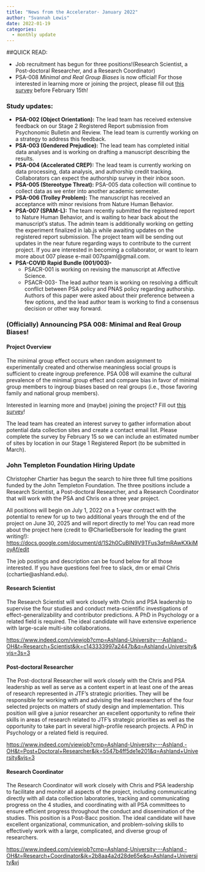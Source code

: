 ```yaml
---
title: "News from the Accelerator- January 2022"
author: "Svannah Lewis"
date: 2022-01-19
categories:
  - monthly update
---
```


##QUICK READ:

-   Job recruitment has begun for three positions!(Research Scientist, a
    Post-doctoral Researcher, and a Research Coordinator)
-   PSA-008 *Minimal and Real Group Biases* is now official! For those
    interested in learning more or joining the project, please fill out
    [this survey](https://forms.gle/SrZ2Aor2aHnpUZ7h8) before February
    15th!

### Study updates:

-   **PSA-002 (Object Orientation):** The lead team has received
    extensive feedback on our Stage 2 Registered Report submission from
    Psychonomic Bulletin and Review. The lead team is currently working
    on a strategy to address this feedback.
-   **PSA-003 (Gendered Prejudice):** The lead team has completed
    initial data analyses and is working on drafting a manuscript
    describing the results.
-   **PSA-004 (Accelerated CREP):** The lead team is currently working
    on data processing, data analysis, and authorship credit tracking.
    Collaborators can expect the authorship survey in their inbox soon.
-   **PSA-005 (Stereotype Threat):** PSA-005 data collection will
    continue to collect data as we enter into another academic
    semester.
-   **PSA-006 (Trolley Problem):** The manuscript has received an
    acceptance with minor revisions from Nature Human Behavior.
-   **PSA-007 (SPAM-L):** The team recently submitted the registered
    report to Nature Human Behavior, and is waiting to hear back about
    the manuscript's status. The admin team is additionally working on
    getting the experiment finalized in lab.js while awaiting updates on
    the registered report submission. The project team will be sending
    out updates in the near future regarding ways to contribute to the
    current project. If you are interested in becoming a collaborator,
    or want to learn more about 007 please e-mail 007spaml@gmail.com.
-   **PSA-COVID Rapid Bundle (001/003)-**
    -   PSACR-001 is working on revising the manuscript at Affective
        Science.
    -   PSACR-003- The lead author team is working on resolving a
        difficult conflict between PSA policy and PNAS policy regarding
        authorship. Authors of this paper were asked about their
        preference between a few options, and the lead author team is
        working to find a consensus decision or other way forward.

### (Officially) Announcing PSA 008: Minimal and Real Group Biases! {#officially-announcing-psa-008-minimal-and-real-group-biases .has-text-align-center}

#### Project Overview

The minimal group effect occurs when random assignment to experimentally
created and otherwise meaningless social groups is sufficient to create
ingroup preference. PSA 008 will examine the cultural prevalence of the
minimal group effect and compare bias in favor of minimal group members
to ingroup biases based on real groups (i.e., those favoring family and
national group members).

Interested in learning more and (maybe) joining the project? Fill out [this survey](https://forms.gle/SrZ2Aor2aHnpUZ7h8)!

The lead team has created an interest survey to gather information about
potential data collection sites and create a contact email list. Please
complete the survey by February 15 so we can include an estimated number
of sites by location in our Stage 1 Registered Report (to be submitted
in March).

### John Templeton Foundation Hiring Update

Christopher Chartier has begun the search to hire three full time
positions funded by the John Templeton Foundation. The three positions
include a Research Scientist, a Post-doctoral Researcher, and a Research
Coordinator that will work with the PSA and Chris on a three year
project.

All positions will begin on July 1, 2022 on a 1-year contract with the
potential to renew for up to two additional years through the end of the
project on June 30, 2025 and will report directly to me! You can read
more about the project here (credit to \@CharlieEbersole for leading the
grant writing!):
<https://docs.google.com/document/d/1S2h0CuBlN9V9TFus3qfmRAwKXkiMoyAf/edit>

The job postings and description can be found below for all those
interested. If you have questions feel free to slack, dm or email
Chris (cchartie@ashland.edu).

#### Research Scientist

The Research Scientist will work closely with Chris and PSA leadership
to supervise the four studies and conduct meta-scientific investigations
of effect-generalizability and contributor predictions. A PhD in
Psychology or a related field is required. The ideal candidate will have
extensive experience with large-scale multi-site collaborations.

<https://www.indeed.com/viewjob?cmp=Ashland-University---Ashland,-OH&t=Research+Scientist&jk=c143333997a2447b&q=Ashland+University&vjs=3s=3>

#### Post-doctoral Researcher

The Post-doctoral Researcher will work closely with the Chris and PSA
leadership as well as serve as a content expert in at least one of the
areas of research represented in JTF's strategic priorities. They will
be responsible for working with and advising the lead researchers of the
four selected projects on matters of study design and implementation.
This position will give a junior researcher an excellent opportunity to
refine their skills in areas of research related to JTF's strategic
priorities as well as the opportunity to take part in several
high-profile research projects. A PhD in Psychology or a related field
is required.

<https://www.indeed.com/viewjob?cmp=Ashland-University---Ashland,-OH&t=Post+Doctoral+Researcher&jk=5547b4ff5de1e201&q=Ashland+University&vjs=3>

#### Research Coordinator

The Research Coordinator will work closely with Chris and PSA leadership
to facilitate and monitor all aspects of the project, including
communicating directly with all data collection laboratories, tracking
and communicating progress on the 4 studies, and coordinating with all
PSA committees to ensure efficient progress throughout the conduct and
dissemination of the studies. This position is a Post-Bacc position. The
ideal candidate will have excellent organizational, communication, and
problem-solving skills to effectively work with a large, complicated,
and diverse group of researchers.

<https://www.indeed.com/viewjob?cmp=Ashland-University---Ashland,-OH&t=Research+Coordinator&jk=2b8aa4a2d28de65e&q=Ashland+University&vj>

